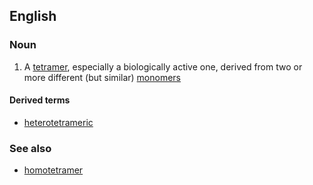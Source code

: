 ==English==

===Noun===
{{en-noun}}

# {{context|chemistry|biochemistry}} A [[tetramer]], especially a biologically active one, derived from two or more different (but similar) [[monomer]]s

====Derived terms====
*[[heterotetrameric]]

===See also===
*[[homotetramer]]